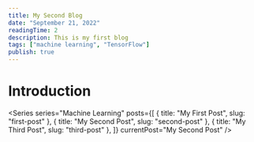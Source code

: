```yaml
---
title: My Second Blog
date: "September 21, 2022"
readingTime: 2
description: This is my first blog
tags: ["machine learning", "TensorFlow"]
publish: true
---
```


# Introduction

<Series
  series="Machine Learning"
  posts={[
    { title: "My First Post", slug: "first-post" },
    { title: "My Second Post", slug: "second-post" },
    { title: "My Third Post", slug: "third-post" },
  ]}
  currentPost="My Second Post"
/>
